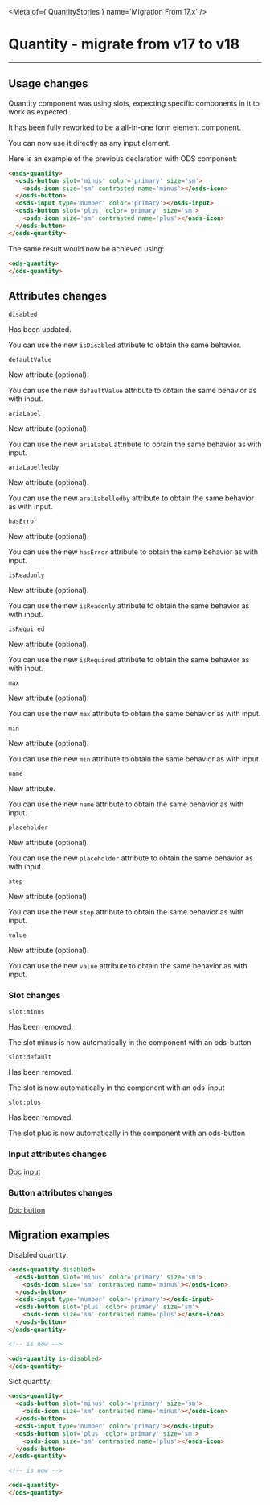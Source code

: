 
<Meta of={ QuantityStories } name='Migration From 17.x' />

# Quantity - migrate from v17 to v18
----

## Usage changes

Quantity component was using slots, expecting specific components in it to work as expected.

It has been fully reworked to be a all-in-one form element component.

You can now use it directly as any input element.

Here is an example of the previous declaration with ODS component:

```html
<osds-quantity>
  <osds-button slot='minus' color='primary' size='sm'>
    <osds-icon size='sm' contrasted name='minus'></osds-icon>
  </osds-button>
  <osds-input type='number' color='primary'></osds-input>
  <osds-button slot='plus' color='primary' size='sm'>
    <osds-icon size='sm' contrasted name='plus'></osds-icon>
  </osds-button>
</osds-quantity>
```

The same result would now be achieved using:
```html
<ods-quantity>
</ods-quantity>
```


## Attributes changes

`disabled` <ods-badge size="sm" label="Updated"></ods-badge>

Has been updated.

You can use the new `isDisabled` attribute to obtain the same behavior.

`defaultValue` <ods-badge size="sm" color="success" label="New"></ods-badge>

New attribute (optional).

You can use the new `defaultValue` attribute to obtain the same behavior as with input.

`ariaLabel` <ods-badge size="sm" color="success" label="New"></ods-badge>

New attribute (optional).

You can use the new `ariaLabel` attribute to obtain the same behavior as with input.

`ariaLabelledby` <ods-badge size="sm" color="success" label="New"></ods-badge>

New attribute (optional).

You can use the new `araiLabelledby` attribute to obtain the same behavior as with input.

`hasError` <ods-badge size="sm" color="success" label="New"></ods-badge>

New attribute (optional).

You can use the new `hasError` attribute to obtain the same behavior as with input.

`isReadonly` <ods-badge size="sm" color="success" label="New"></ods-badge>

New attribute (optional).

You can use the new `isReadonly` attribute to obtain the same behavior as with input.

`isRequired` <ods-badge size="sm" color="success" label="New"></ods-badge>

New attribute (optional).

You can use the new `isRequired` attribute to obtain the same behavior as with input.

`max` <ods-badge size="sm" color="success" label="New"></ods-badge>

New attribute (optional).

You can use the new `max` attribute to obtain the same behavior as with input.

`min` <ods-badge size="sm" color="success" label="New"></ods-badge>

New attribute (optional).

You can use the new `min` attribute to obtain the same behavior as with input.

`name` <ods-badge size="sm" color="success" label="New"></ods-badge>

New attribute.

You can use the new `name` attribute to obtain the same behavior as with input.

`placeholder` <ods-badge size="sm" color="success" label="New"></ods-badge>

New attribute (optional).

You can use the new `placeholder` attribute to obtain the same behavior as with input.

`step` <ods-badge size="sm" color="success" label="New"></ods-badge>

New attribute (optional).

You can use the new `step` attribute to obtain the same behavior as with input.

`value` <ods-badge size="sm" color="success" label="New"></ods-badge>

New attribute (optional).

You can use the new `value` attribute to obtain the same behavior as with input.

### Slot changes

`slot:minus` <ods-badge size="sm" color="critical" label="Removed"></ods-badge>

Has been removed.

The slot minus is now automatically in the component with an ods-button

`slot:default` <ods-badge size="sm" color="critical" label="Removed"></ods-badge>

Has been removed.

The slot is now automatically in the component with an ods-input

`slot:plus` <ods-badge size="sm" color="critical" label="Removed"></ods-badge>

Has been removed.

The slot plus is now automatically in the component with an ods-button

### Input attributes changes
[Doc input](/docs/ods-components-form-elements-input--migration-from-17-x)

### Button attributes changes
[Doc button](/docs/ods-components-button--migration-from-17-x)

## Migration examples

Disabled quantity:
```html
<osds-quantity disabled>
  <osds-button slot='minus' color='primary' size='sm'>
    <osds-icon size='sm' contrasted name='minus'></osds-icon>
  </osds-button>
  <osds-input type='number' color='primary'></osds-input>
  <osds-button slot='plus' color='primary' size='sm'>
    <osds-icon size='sm' contrasted name='plus'></osds-icon>
  </osds-button>
</osds-quantity>

<!-- is now -->

<ods-quantity is-disabled>
</ods-quantity>
```

Slot quantity:
```html
<osds-quantity>
  <osds-button slot='minus' color='primary' size='sm'>
    <osds-icon size='sm' contrasted name='minus'></osds-icon>
  </osds-button>
  <osds-input type='number' color='primary'></osds-input>
  <osds-button slot='plus' color='primary' size='sm'>
    <osds-icon size='sm' contrasted name='plus'></osds-icon>
  </osds-button>
</osds-quantity>

<!-- is now -->

<ods-quantity>
</ods-quantity>
```
